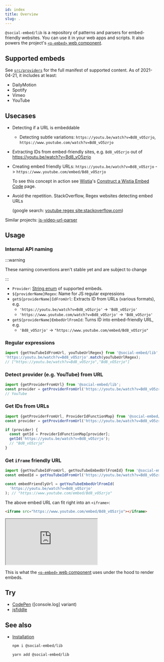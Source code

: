 ```yaml
---
id: index
title: Overview
slug: .
---
```


`@social-embed/lib` is a repository of patterns and parsers for embed-friendly websites. You can use
it in your web apps and scripts. It also powers the project's [`<o-embed>` web component](../wc/index.mdx).

## Supported embeds

See [`src/providers`](https://github.com/social-embed/social-embed/tree/master/packages/lib/src/providers) for
the full manifest of supported content. As of 2021-04-21, it includes at least:

- DailyMotion
- Spotify
- Vimeo
- YouTube

## Usecases

- Detecting if a URL is embeddable
  - Detecting subtle variations: `https://youtu.be/watch?v=Bd8_vO5zrjo`, `https://www.youtube.com/watch?v=Bd8_vO5zrjo`
- Extracting IDs from embed-friendly sites, e.g. `Bd8_vO5zrjo` out of https://youtu.be/watch?v=Bd8_vO5zrjo

- Creating embed friendly URLs: `https://youtu.be/watch?v=Bd8_vO5zrjo` -> `https://www.youtube.com/embed/Bd8_vO5zrjo`

  To see this concept in action see [Wistia]'s [Construct a Wistia Embed Code] page.

- Avoid the repetition. StackOverflow, Regex websites detecting embed URLs

  (google search: [youtube regex site:stackoverflow.com])

Similar projects: [js-video-url-parser]

[youtube regex site:stackoverflow.com]: https://www.google.com/search?q=youtube+regex+site%3Astackoverflow.com
[wistia]: https://wistia.com
[construct a wistia embed code]: https://wistia.com/support/developers/construct-an-embed-code
[js-video-url-parser]: https://www.npmjs.com/package/js-video-url-parser

## Usage

### Internal API naming

:::warning

These naming conventions aren't stable yet and are subject to change

:::

- `Provider`: [String enum](https://www.typescriptlang.org/docs/handbook/enums.html#string-enums) of supported embeds.
- `${providerName}Regex`: Name for JS regular expressions
- `get${providerName}IdFromUrl`: Extracts ID from URLs (various formats), e.g.
  - `'https://youtu.be/watch?v=Bd8_vO5zrjo'` -> `'Bd8_vO5zrjo'`
  - `'https://www.youtube.com/watch?v=Bd8_vO5zrjo'` -> `'Bd8_vO5zrjo'`
- `get${providerName}EmbedUrlFromId`: Turns ID into embed-friendly URL, e.g.
  - `'Bd8_vO5zrjo'` -> `"https://www.youtube.com/embed/Bd8_vO5zrjo"`

### Regular expressions

```typescript
import {getYouTubeIdFromUrl, youTubeUrlRegex} from '@social-embed/lib';
'https://youtu.be/watch?v=Bd8_vO5zrjo'.match(youTubeUrlRegex);
// ["https://youtu.be/watch?v=Bd8_vO5zrjo","Bd8_vO5zrjo"]
```

### Detect provider (e.g. YouTube) from URL

```typescript
import {getProviderFromUrl} from '@social-embed/lib';
const provider = getProviderFromUrl('https://youtu.be/watch?v=Bd8_vO5zrjo');
// YouTube
```

### Get IDs from URLs

```typescript
import {getProviderFromUrl, ProviderIdFunctionMap} from '@social-embed/lib';
const provider = getProviderFromUrl('https://youtu.be/watch?v=Bd8_vO5zrjo'); // YouTube

if (provider) {
  const getId = ProviderIdFunctionMap[provider];
  getId('https://youtu.be/watch?v=Bd8_vO5zrjo');
  // "Bd8_vO5zrjo"
}
```

### Get `iframe` friendly URL

```typescript
import {getYouTubeIdFromUrl, getYouTubeEmbedUrlFromId} from '@social-embed/lib';
const embedId = getYouTubeIdFromUrl('https://youtu.be/watch?v=Bd8_vO5zrjo'); // "Bd8_vO5zrjo"

const embedFriendlyUrl = getYouTubeEmbedUrlFromId(
  'https://youtu.be/watch?v=Bd8_vO5zrjo'
); // "https://www.youtube.com/embed/Bd8_vO5zrjo"
```

The above embed URL can fit right into an `<iframe>`:

```html
<iframe src="https://www.youtube.com/embed/Bd8_vO5zrjo"></iframe>
```

<iframe src="https://www.youtube.com/embed/Bd8_vO5zrjo"></iframe>

This is what the [`<o-embed>` web component](../wc/index.mdx) uses under the hood to render embeds.

## Try

- [CodePen] ([console.log] variant)
- [jsfiddle]

[codepen]: https://codepen.io/attachment/pen/VwPPrNq
[codepen console]: https://codepen.io/attachment/pen/poRRpdp?editors=0010
[jsfiddle]: https://jsfiddle.net/gitpull/pcLagbsm/

## See also

- [Installation](./installation.mdx)

  ```bash
  npm i @social-embed/lib
  ```

  ```bash
  yarn add @social-embed/lib
  ```
